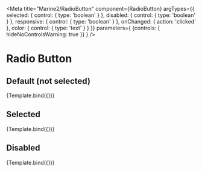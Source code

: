 
<Meta
  title="Marine2/RadioButton"
  component={RadioButton}
  argTypes={{
    selected: {
      control: { type: 'boolean' }
    },
    disabled: {
      control: { type: 'boolean' }
    },
    responsive: {
      control: { type: 'boolean' }
    },
    onChanged: {
      action: 'clicked'
    },
    color: {
      control: { type: 'text' }
    }
  }}
  parameters={ {controls: { hideNoControlsWarning: true }} }
/>


# Radio Button

## Default (not selected)

<Canvas>
  <Story
    name="Not selected">
    {Template.bind({})}
  </Story>
</Canvas>

## Selected

<Canvas>
  <Story
    name="Selected"
    args={{
      selected: true,
    }}>
    {Template.bind({})}
  </Story>
</Canvas>

## Disabled

<Canvas>
  <Story
    name="Disabled"
    args={{
      disabled: true,
    }}>
    {Template.bind({})}
  </Story>
</Canvas>


